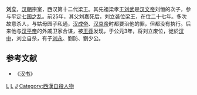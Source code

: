 '''刘立'''{{BD||？|3年||catIdx=L}}，[[汉朝|汉朝]]宗室，西汉第十二代梁王。其先祖梁孝王[[刘武_(梁王)|刘武]]是[[汉文帝|汉文帝]]刘恒的次子，参与平定[[七国之乱|七国之乱]]。前25年，其父刘嘉死后，刘立袭位梁王，在位二十七年。多次故意杀人，与姑母园子私通，[[汉成帝|汉成帝]]、[[汉哀帝|汉哀帝]]时都要治他的罪，但都没有执行。后来他与[[汉平帝|汉平帝]]的外戚卫家合谋，被[[王莽|王莽]]发现，于公元3年，将刘立废位，徙於[[汉中|汉中]]，刘立自杀，有子[[刘永_(新朝)|刘永]]、劉防、劉少公。

{{start box}}
{{s-before|[[刘嘉_(梁王)|刘嘉]]}}
{{s-title|[[西汉|西汉]][[梁王|梁王]]|前25年—3年}}
{{s-after|[[刘音_(梁王)|刘音]]}}
{{end box}}

==参考文献==
*《[[汉书|汉书]]》

{{漢朝人物小作品}}
[[Category:汉朝宗室|L]]
[[Category:汉朝诸侯王|L]]
[[Category:刘姓|J]]
[[Category:西漢自殺人物|Category:西漢自殺人物]]